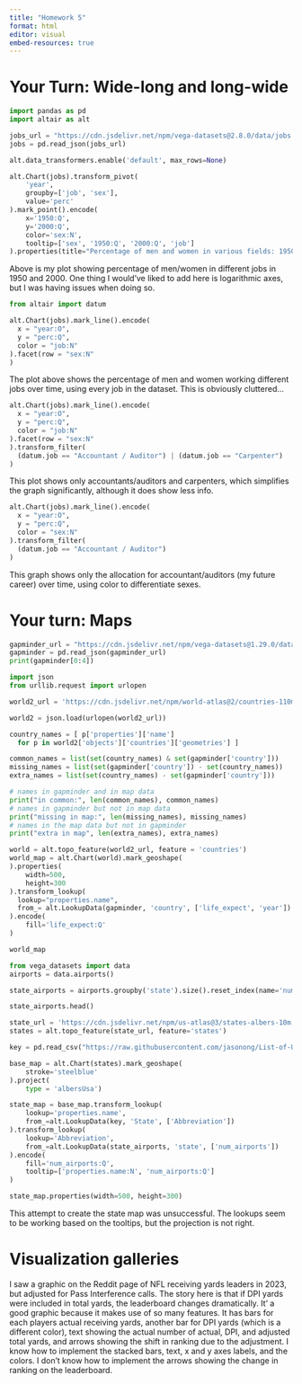 ```yaml
---
title: "Homework 5"
format: html
editor: visual
embed-resources: true
---
```


# Your Turn: Wide-long and long-wide

```python
import pandas as pd
import altair as alt

jobs_url = "https://cdn.jsdelivr.net/npm/vega-datasets@2.8.0/data/jobs.json"
jobs = pd.read_json(jobs_url)
```

```python
alt.data_transformers.enable('default', max_rows=None)

alt.Chart(jobs).transform_pivot(
    'year',
    groupby=['job', 'sex'],
    value='perc'
).mark_point().encode(
    x='1950:Q',
    y='2000:Q',
    color='sex:N',
    tooltip=['sex', '1950:Q', '2000:Q', 'job']
).properties(title="Percentage of men and women in various fields: 1950 vs 2000")

```

Above is my plot showing percentage of men/women in different jobs in 1950 and 2000. One thing I would've liked to add here is logarithmic axes, but I was having issues when doing so.

```python
from altair import datum

alt.Chart(jobs).mark_line().encode(
  x = "year:O",
  y = "perc:Q",
  color = "job:N"
).facet(row = "sex:N"
)
```

The plot above shows the percentage of men and women working different jobs over time, using every job in the dataset. This is obviously cluttered...

```python
alt.Chart(jobs).mark_line().encode(
  x = "year:O",
  y = "perc:Q",
  color = "job:N"
).facet(row = "sex:N"
).transform_filter(
  (datum.job == "Accountant / Auditor") | (datum.job == "Carpenter")
)

```

This plot shows only accountants/auditors and carpenters, which simplifies the graph significantly, although it does show less info.

```python
alt.Chart(jobs).mark_line().encode(
  x = "year:O",
  y = "perc:Q",
  color = "sex:N"
).transform_filter(
  (datum.job == "Accountant / Auditor")
)

```

This graph shows only the allocation for accountant/auditors (my future career) over time, using color to differentiate sexes.

# Your turn: Maps

```python
gapminder_url = "https://cdn.jsdelivr.net/npm/vega-datasets@1.29.0/data/gapminder.json"
gapminder = pd.read_json(gapminder_url)
print(gapminder[0:4])
```

```python
import json 
from urllib.request import urlopen

world2_url = 'https://cdn.jsdelivr.net/npm/world-atlas@2/countries-110m.json'

world2 = json.load(urlopen(world2_url))

country_names = [ p['properties']['name'] 
  for p in world2['objects']['countries']['geometries'] ]

common_names = list(set(country_names) & set(gapminder['country']))
missing_names = list(set(gapminder['country']) - set(country_names))
extra_names = list(set(country_names) - set(gapminder['country']))

# names in gapminder and in map data
print("in common:", len(common_names), common_names)     
# names in gapminder but not in map data
print("missing in map:", len(missing_names), missing_names)    
# names in the map data but not in gapminder
print("extra in map", len(extra_names), extra_names)
```

```python
world = alt.topo_feature(world2_url, feature = 'countries')
world_map = alt.Chart(world).mark_geoshape(
).properties(
    width=500,
    height=300
).transform_lookup(
  lookup="properties.name",
  from_= alt.LookupData(gapminder, 'country', ['life_expect', 'year'])
).encode(
    fill='life_expect:Q'
)

world_map
```

```python
from vega_datasets import data
airports = data.airports()

state_airports = airports.groupby('state').size().reset_index(name='num_airports')

state_airports.head()
```

```python

state_url = 'https://cdn.jsdelivr.net/npm/us-atlas@3/states-albers-10m.json'
states = alt.topo_feature(state_url, feature='states')

key = pd.read_csv("https://raw.githubusercontent.com/jasonong/List-of-US-States/master/states.csv")

base_map = alt.Chart(states).mark_geoshape(
    stroke='steelblue'
).project(
    type = 'albersUsa')

state_map = base_map.transform_lookup(
    lookup='properties.name',
    from_=alt.LookupData(key, 'State', ['Abbreviation'])
).transform_lookup(
    lookup='Abbreviation',
    from_=alt.LookupData(state_airports, 'state', ['num_airports'])
).encode(
    fill='num_airports:Q',
    tooltip=['properties.name:N', 'num_airports:Q']
)

state_map.properties(width=500, height=300)

```

This attempt to create the state map was unsuccessful. The lookups seem to be working based on the tooltips, but the projection is not right.

# Visualization galleries

I saw a graphic on the Reddit page of NFL receiving yards leaders in 2023, but adjusted for Pass Interference calls. The story here is that if DPI yards were included in total yards, the leaderboard changes dramatically. It' a good graphic because it makes use of so many features. It has bars for each players actual receiving yards, another bar for DPI yards (which is a different color), text showing the actual number of actual, DPI, and adjusted total yards, and arrows showing the shift in ranking due to the adjustment. I know how to implement the stacked bars, text, x and y axes labels, and the colors. I don't know how to implement the arrows showing the change in ranking on the leaderboard.
